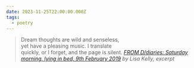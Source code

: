 ```yaml
---
date: 2023-11-25T22:00:00.000Z
tags:
  - poetry
---
```

> Dream thoughts are wild and senseless,<br/>
> yet have a pleasing music. I translate<br/>
> quickly, or I forget, and the page is silent.
> <cite><i>[FROM D/diaries: Saturday morning, lying in bed, 9th February 2019](https://poems.com/poem/from-d-diaries-saturday-morning-lying-in-bed-9th-february-2019/)</i> by Lisa Kelly, excerpt</cite>

